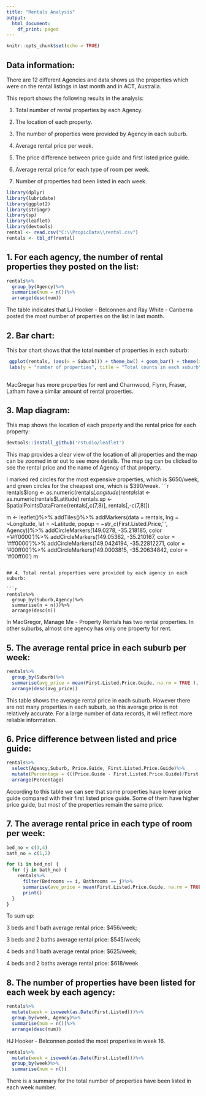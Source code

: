 ```yaml
---
title: "Rentals Analysis"
output:
  html_document:
    df_print: paged
---
```


```r
knitr::opts_chunk$set(echo = TRUE)
```

## Data information:

There are 12 different Agencies and data shows us the properties which were on the rental listings in last month and in ACT, Australia.

This report shows the following results in the analysis:

1. Total number of rental properties by each Agency.

2. The location of each property.

3. The number of properties were provided by Agency in each suburb.

4. Average rental price per week.

5. The price difference between price guide and first listed price guide.

6. Average rental price for each type of room per week.

7. Number of properties had been listed in each week.


```r
library(dplyr)
library(lubridate)
library(ggplot2)
library(stringr)
library(sp)
library(leaflet)
library(devtools)
rental <- read.csv("C:\\PropicData\\rental.csv")
rentals <- tbl_df(rental)
```

## 1. For each agency, the number of rental properties they posted on the list:

```r
rentals%>%
  group_by(Agency)%>%
  summarise(num = n())%>%
  arrange(desc(num))

```

The table indicates that LJ Hooker - Belconnen and Ray White - Canberra posted the most number of properties on the list in last month.

## 2. Bar chart:

This bar chart shows that the total number of properties in each suburb:

```r

 ggplot(rentals, (aes(x = Suburb))) + theme_bw() + geom_bar() + theme(axis.text.x = element_text(face = "bold", angle = 45)) + theme(panel.border = element_blank()) + theme(panel.grid = element_blank()) +
 labs(y = "number of properties", title = "Total counts in each suburb")
 
```


MacGregar has more properties for rent and Charnwood, Flynn, Fraser, Latham have a similar amount of rental properties.

## 3. Map diagram:

This map shows the location of each property and the rental price for each property:

```r
devtools::install_github('rstudio/leaflet')
```

This map provides a clear view of the location of all properties and the map can be zoomed in or out to see more details. The map tag can be clicked to see the rental price and the name of Agency of that property.

I marked red circles for the most expensive properties, which is $650/week, and green circles for the cheapest one, which is $390/week.
```r
rentals$long <- as.numeric(rentals$Longitude)
rentals$lat <- as.numeric(rentals$Latitude)
rentals.sp <- SpatialPointsDataFrame(rentals[,c(7,8)], rentals[,-c(7,8)])

m <- leaflet()%>%
  addTiles()%>%
  addMarkers(data = rentals, lng = ~Longitude, lat = ~Latitude, popup = ~str_c(First.Listed.Price,' ', Agency))%>%
  addCircleMarkers(149.0278, -35.218185, color = '#ff0000')%>%
  addCircleMarkers(149.05362, -35.210167, color = '#ff0000')%>%
  addCircleMarkers(149.0424194, -35.22812271, color = '#00ff00')%>%
  addCircleMarkers(149.0003815, -35.20634842, color = '#00ff00')
m

```

## 4. Total rental properties were provided by each agency in each suburb:

```r
rentals%>%
  group_by(Suburb,Agency)%>%
  summarise(n = n())%>%
  arrange(desc(n))
```

In MacGregor, Manage Me - Property Rentals has two rental properties. In other suburbs, almost one agency has only one property for rent.

## 5. The average rental price in each suburb per week:

```r
rentals%>%
  group_by(Suburb)%>%
  summarise(avg_price = mean(First.Listed.Price.Guide, na.rm = TRUE ), n = n())%>%
  arrange(desc(avg_price))
```

This table shows the average rental price in each suburb. However there are not many properties in each suburb, so this average price is not relatively accurate. For a large number of data records, it will reflect more reliable information.

## 6. Price difference between listed and price guide:

```r
rentals%>%
  select(Agency,Suburb, Price.Guide, First.Listed.Price.Guide)%>%
  mutate(Percentage = (((Price.Guide - First.Listed.Price.Guide)/First.Listed.Price.Guide))*100)%>%
  arrange(Percentage)
```

According to this table we can see that some properties have lower price guide compared with their first listed price guide. Some of them have higher price guide, but most of the properties remain the same price. 

## 7. The average rental price in each type of room per week:

```r
bed_no = c(3,4)
bath_no = c(1,2)

for (i in bed_no) {
  for (j in bath_no) {
    rentals%>%
      filter(Bedrooms == i, Bathrooms == j)%>%
      summarise(ave_price = mean(First.Listed.Price.Guide, na.rm = TRUE))%>%
      print()
  }
}
```

To sum up:

3 beds and 1 bath average rental price: $456/week;

3 beds and 2 baths average rental price: $545/week;

4 beds and 1 bath average rental price: $625/week;

4 beds and 2 baths average rental price: $618/week


## 8. The number of properties have been listed for each week by each agency:

```r
rentals%>%
  mutate(week = isoweek(as.Date(First.Listed)))%>%
  group_by(week, Agency)%>%
  summarise(num = n())%>%
  arrange(desc(num))

```

HJ Hooker - Belconnen posted the most properties in week 16. 

```r
rentals%>%
  mutate(week = isoweek(as.Date(First.Listed)))%>%
  group_by(week)%>%
  summarise(num = n())

```

There is a summary for the total number of properties have been listed in each week number. 
